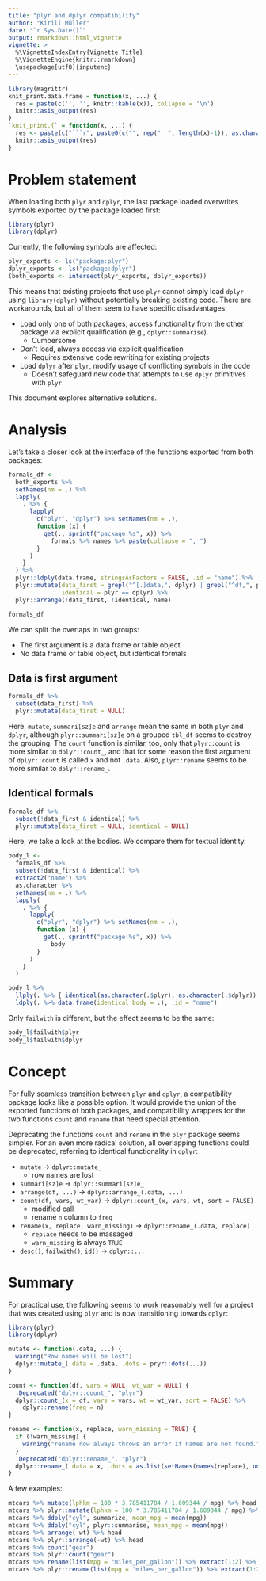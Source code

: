 ```yaml
---
title: "plyr and dplyr compatibility"
author: "Kirill Müller"
date: "`r Sys.Date()`"
output: rmarkdown::html_vignette
vignette: >
  %\VignetteIndexEntry{Vignette Title}
  %\VignetteEngine{knitr::rmarkdown}
  \usepackage[utf8]{inputenc}
---
```


```r
library(magrittr)
knit_print.data.frame = function(x, ...) {
  res = paste(c('', '', knitr::kable(x)), collapse = '\n')
  knitr::asis_output(res)
}
`knit_print.{` = function(x, ...) {
  res <- paste(c("```r", paste0(c("", rep("  ", length(x)-1)), as.character(x)), "}", "```", ""), collapse = '\n')
  knitr::asis_output(res)
}
```

# Problem statement

When loading both `plyr` and `dplyr`,
the last package loaded overwrites symbols exported by the
package loaded first:

```r
library(plyr)
library(dplyr)
```

Currently, the following symbols are affected:

```r
plyr_exports <- ls("package:plyr")
dplyr_exports <- ls("package:dplyr")
(both_exports <- intersect(plyr_exports, dplyr_exports))
```

This means that existing projects that use `plyr`
cannot simply load `dplyr` using `library(dplyr)`
without potentially breaking existing code.
There are workarounds, but all of them seem to have
specific disadvantages:

- Load only one of both packages, access functionality from the
  other package via explicit qualification (e.g., `dplyr::summarise`).
    - Cumbersome
- Don't load, always access via explicit qualification
    - Requires extensive code rewriting for existing projects
- Load `dplyr` after `plyr`, modify usage of conflicting symbols
  in the code
    - Doesn't safeguard new code that attempts to use `dplyr` primitives with `plyr`

This document explores alternative solutions.


# Analysis

Let's take a closer look at the interface of the functions exported from both packages:

```r
formals_df <-
  both_exports %>%
  setNames(nm = .) %>%
  lapply(
    . %>% {
      lapply(
        c("plyr", "dplyr") %>% setNames(nm = .),
        function (x) {
          get(., sprintf("package:%s", x)) %>%
            formals %>% names %>% paste(collapse = ", ")
        }
      )
    }
  ) %>%
  plyr::ldply(data.frame, stringsAsFactors = FALSE, .id = "name") %>%
  plyr::mutate(data_first = grepl("^[.]data,", dplyr) | grepl("^df,", plyr),
               identical = plyr == dplyr) %>%
  plyr::arrange(!data_first, !identical, name)

formals_df
```

We can split the overlaps in two groups:

- The first argument is a data frame or table object
- No data frame or table object, but identical formals

## Data is first argument

```r
formals_df %>%
  subset(data_first) %>%
  plyr::mutate(data_first = NULL)
```

Here, `mutate`, `summari[sz]e` and `arrange` mean the same in both `plyr` and `dplyr`,
although `plyr::summari[sz]e` on a grouped `tbl_df` seems to
destroy the grouping.
The `count` function is similar, too, only that `plyr::count`
is more similar to `dplyr::count_`, and that for some reason
the first argument of `dplyr::count` is called `x` and not `.data`.
Also, `plyr::rename` seems to be more similar to `dplyr::rename_`.

## Identical formals

```r
formals_df %>%
  subset(!data_first & identical) %>%
  plyr::mutate(data_first = NULL, identical = NULL)
```

Here, we take a look at the bodies.
We compare them for textual identity.

```r
body_l <-
  formals_df %>%
  subset(!data_first & identical) %>%
  extract2("name") %>%
  as.character %>%
  setNames(nm = .) %>%
  lapply(
    . %>% {
      lapply(
        c("plyr", "dplyr") %>% setNames(nm = .),
        function (x) {
          get(., sprintf("package:%s", x)) %>%
            body
        }
      )
    }
  )
```

```r
body_l %>%
  llply(. %>% { identical(as.character(.$plyr), as.character(.$dplyr)) } ) %>%
  ldply(. %>% data.frame(identical_body = .), .id = "name")
```

Only `failwith` is different, but the effect seems to be the same:

```r
body_l$failwith$plyr
body_l$failwith$dplyr
```


# Concept

For fully seamless transition between `plyr` and `dplyr`,
a compatibility package looks like a possible option.
It would provide the union of the exported functions of both packages,
and compatibility wrappers for the two functions
`count` and `rename`
that need special attention.

Deprecating the functions `count` and `rename` in the `plyr` package seems simpler.
For an even more radical solution,
all overlapping functions could be deprecated,
referring to identical functionality in `dplyr`:

- `mutate` -> `dplyr::mutate_`
    - row names are lost
- `summari[sz]e` -> `dplyr::summari[sz]e_`
- `arrange(df, ...)` -> `dplyr::arrange_(.data, ...)`
- `count(df, vars, wt_var)` -> `dplyr::count_(x, vars, wt, sort = FALSE)`
    - modified call
    - rename `n` column to `freq`
- `rename(x, replace, warn_missing)` -> `dplyr::rename_(.data, replace)`
    - `replace` needs to be massaged
    - `warn_missing` is always `TRUE`
- `desc()`, `failwith()`, `id()` -> `dplyr::...`


# Summary

For practical use, the following seems to work reasonably well
for a project that was created using `plyr` and is now transitioning
towards `dplyr`:

```r
library(plyr)
library(dplyr)

mutate <- function(.data, ...) {
  warning("Row names will be lost")
  dplyr::mutate_(.data = .data, .dots = pryr::dots(...))
}

count <- function(df, vars = NULL, wt_var = NULL) {
  .Deprecated("dplyr::count_", "plyr")
  dplyr::count_(x = df, vars = vars, wt = wt_var, sort = FALSE) %>%
    dplyr::rename(freq = n)
}

rename <- function(x, replace, warn_missing = TRUE) {
  if (!warn_missing) {
    warning("rename now always throws an error if names are not found.")
  }
  .Deprecated("dplyr::rename_", "plyr")
  dplyr::rename_(.data = x, .dots = as.list(setNames(names(replace), unlist(replace))))
}
```

A few examples:

```r
mtcars %>% mutate(lphkm = 100 * 3.785411784 / 1.609344 / mpg) %>% head
mtcars %>% plyr::mutate(lphkm = 100 * 3.785411784 / 1.609344 / mpg) %>% head
mtcars %>% ddply("cyl", summarize, mean_mpg = mean(mpg))
mtcars %>% ddply("cyl", plyr::summarise, mean_mpg = mean(mpg))
mtcars %>% arrange(-wt) %>% head
mtcars %>% plyr::arrange(-wt) %>% head
mtcars %>% count("gear")
mtcars %>% plyr::count("gear")
mtcars %>% rename(list(mpg = "miles_per_gallon")) %>% extract(1:2) %>% head
mtcars %>% plyr::rename(list(mpg = "miles_per_gallon")) %>% extract(1:2) %>% head
```
